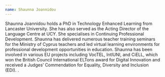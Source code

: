 ```yaml
---
name: Shaunna Joannidou
---
```

Shaunna Joannidou holds a PhD in Technology Enhanced Learning from Lancaster University. She has also served as the Acting Director of the Language Centre at UCY. She specialises in Continuing Professional Development. Shaunna has delivered numerous teacher training seminars for the Ministry of Cyprus teachers and led virtual learning environments for professional development opportunities in education. Shaunna has been involved in various EU projects including VocTEL, IntlUNI, and CiELL, which won the British Council International ELTons award for Digital Innovation and received a Judges’ Commendation for Equality, Diversity and Inclusion (EDI). .
